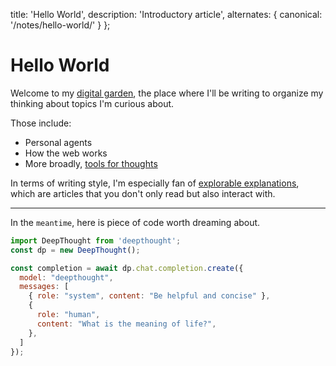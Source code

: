   title: 'Hello World',
  description: 'Introductory article', 
  alternates: {
    canonical: '/notes/hello-world/'
  }
};


# Hello World

Welcome to my [digital garden](https://maggieappleton.com/garden-history/), the place where I'll be writing to organize my thinking about topics I'm curious about.

Those include:
- Personal agents
- How the web works
- More broadly, [tools for thoughts](https://maggieappleton.com/tools-for-thought/)

In terms of writing style, I'm especially fan of [explorable explanations](https://worrydream.com/ExplorableExplanations/), which are articles that you don't only read but also interact with.

<hr/>

In the `meantime`, here is piece of code worth dreaming about.

```javascript
import DeepThought from 'deepthought';
const dp = new DeepThought();

const completion = await dp.chat.completion.create({
  model: "deepthought",
  messages: [
    { role: "system", content: "Be helpful and concise" },
    {
      role: "human",
      content: "What is the meaning of life?",
    },
  ]
});
```